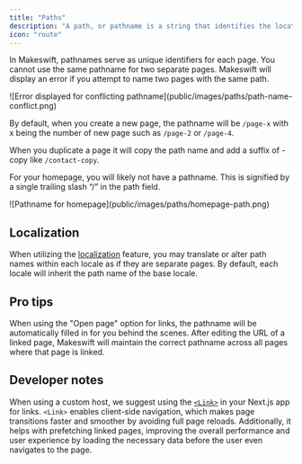 ```yaml
---
title: "Paths"
description: "A path, or pathname is a string that identifies the location of a file or directory on a web server. It is part of the URL, after the domain, that specifies where an asset or page can be found such as `/about` or `/features`."
icon: "route"
---
```


In Makeswift, pathnames serve as unique identifiers for each page. You cannot use the same pathname for two separate pages. Makeswift will display an error if you attempt to name two pages with the same path.

<Frame>
  ![Error displayed for conflicting
  pathname](public/images/paths/path-name-conflict.png)
</Frame>

By default, when you create a new page, the pathname will be `/page-x` with x being the number of new page such as `/page-2` or `/page-4`.

When you duplicate a page it will copy the path name and add a suffix of -copy like `/contact-copy`.

For your homepage, you will likely not have a pathname. This is signified by a single trailing slash “/” in the path field.

<Frame>![Pathname for homepage](public/images/paths/homepage-path.png)</Frame>

## Localization

When utilizing the [localization](product/site/localization.mdx) feature, you may translate or alter path names within each locale as if they are separate pages. By default, each locale will inherit the path name of the base locale.

## Pro tips

When using the "Open page" option for links, the pathname will be automatically filled in for you behind the scenes. After editing the URL of a linked page, Makeswift will maintain the correct pathname across all pages where that page is linked.

## Developer notes

When using a custom host, we suggest using the [`<Link>`](https://nextjs.org/docs/app/api-reference/components/link) in your Next.js app for links. `<Link>` enables client-side navigation, which makes page transitions faster and smoother by avoiding full page reloads. Additionally, it helps with prefetching linked pages, improving the overall performance and user experience by loading the necessary data before the user even navigates to the page.
